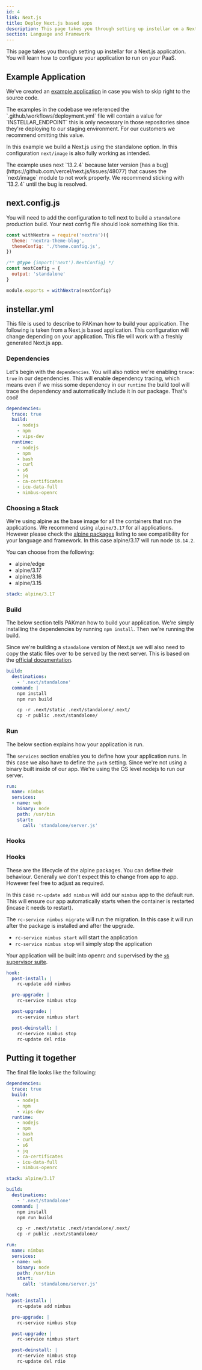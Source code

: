 ```yaml
---
id: 4
link: Next.js
title: Deploy Next.js based apps
description: This page takes you through setting up instellar on a Next.js application
section: Language and Framework
---
```



This page takes you through setting up instellar for a Next.js application. You will learn how to configure your application to run on your PaaS.

## Example Application

We've created an [example application](https://github.com/upmaru-stage/nimbus) in case you wish to skip right to the source code.

<Callout title="A note on INSTELLAR_ENDPOINT" type="warning">
The examples in the codebase we referenced the `.github/workflows/deployment.yml` file will contain a value for `INSTELLAR_ENDPOINT` this is only necessary in those repositories since they're deploying to our staging environment. For our customers we recommend omitting this value.
</Callout>

In this example we build a Next.js using the standalone option. In this configuration `next/image` is also fully working as intended.

<Callout title="A note on next 13.3.0">
The example uses next `13.2.4` because later version [has a bug](https://github.com/vercel/next.js/issues/48077) that causes the `next/image` module to not work properly. We recommend sticking with `13.2.4` until the bug is resolved.
</Callout>

## next.config.js

You will need to add the configuration to tell next to build a `standalone` production build. Your next config file should look something like this.

```js
const withNextra = require('nextra')({
  theme: 'nextra-theme-blog',
  themeConfig: './theme.config.js',
})

/** @type {import('next').NextConfig} */
const nextConfig = {
  output: 'standalone'
}

module.exports = withNextra(nextConfig)
```

## instellar.yml

This file is used to describe to PAKman how to build your application. The following is taken from a Next.js based application. This configuration will change depending on your application. This file will work with a freshly generated Next.js app.

### Dependencies

Let's begin with the `dependencies`. You will also notice we're enabling `trace: true` in our dependencies. This will enable dependency tracing, which means even if we miss some dependency in our `runtime` the build tool will trace the dependency and automatically include it in our package. That's cool!

```yaml
dependencies:
  trace: true
  build:
    - nodejs
    - npm
    - vips-dev
  runtime:
    - nodejs
    - npm
    - bash
    - curl
    - s6
    - jq
    - ca-certificates
    - icu-data-full
    - nimbus-openrc
```

### Choosing a Stack

We're using alpine as the base image for all the containers that run the applications. We recommend using `alpine/3.17` for all applications. However please check the [alpine packages](https://pkgs.alpinelinux.org/packages) listing to see compatibility for your language and framework. In this case alpine/3.17 will run node `18.14.2`.

You can choose from the following:

- alpine/edge
- alpine/3.17
- alpine/3.16
- alpine/3.15

```yaml
stack: alpine/3.17
```

### Build

The below section tells PAKman how to build your application. We're simply installing the dependencies by running `npm install`. Then we're running the build.

Since we're building a `standalone` version of Next.js we will also need to copy the static files over to be served by the next server. This is based on the [official documentation](https://nextjs.org/docs/advanced-features/output-file-tracing#how-it-works).

```yaml
build:
  destinations: 
    - '.next/standalone'
  command: |
    npm install
    npm run build

    cp -r .next/static .next/standalone/.next/
    cp -r public .next/standalone/
```

### Run

The below section explains how your application is run. 

The `services` section enables you to define how your application runs. In this case we also have to define the `path` setting. Since we're not using a binary built inside of our app. We're using the OS level nodejs to run our server.

```yaml
run: 
  name: nimbus
  services:
  - name: web
    binary: node
    path: /usr/bin
    start:
      call: 'standalone/server.js'
```

### Hooks

### Hooks

These are the lifecycle of the alpine packages. You can define their behaviour. Generally we don't expect this to change from app to app. However feel free to adjust as required.

In this case `rc-update add nimbus` will add our `nimbus` app to the default run. This will ensure our app automatically starts when the container is restarted (incase it needs to restart).

The `rc-service nimbus migrate` will run the migration. In this case it will run after the package is installed and after the upgrade.

- `rc-service nimbus start` will start the application
- `rc-service nimbus stop` will simply stop the application

Your application will be built into openrc and supervised by the [`s6` supervisor suite](https://github.com/skarnet/s6).

```yaml
hook:
  post-install: |
    rc-update add nimbus

  pre-upgrade: |
    rc-service nimbus stop

  post-upgrade: |
    rc-service nimbus start

  post-deinstall: |
    rc-service nimbus stop
    rc-update del rdio
```

## Putting it together

The final file looks like the following:

```yaml
dependencies:
  trace: true
  build:
    - nodejs
    - npm
    - vips-dev
  runtime:
    - nodejs
    - npm
    - bash
    - curl
    - s6
    - jq
    - ca-certificates
    - icu-data-full
    - nimbus-openrc

stack: alpine/3.17

build:
  destinations: 
    - '.next/standalone'
  command: |
    npm install
    npm run build

    cp -r .next/static .next/standalone/.next/
    cp -r public .next/standalone/

run: 
  name: nimbus
  services:
  - name: web
    binary: node
    path: /usr/bin
    start:
      call: 'standalone/server.js'

hook:
  post-install: |
    rc-update add nimbus

  pre-upgrade: |
    rc-service nimbus stop

  post-upgrade: |
    rc-service nimbus start

  post-deinstall: |
    rc-service nimbus stop
    rc-update del rdio
```
